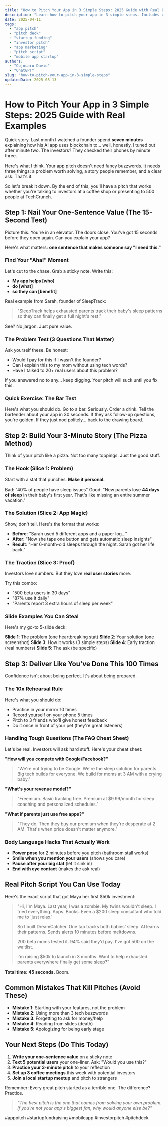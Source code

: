 ```yaml
---
title: "How to Pitch Your App in 3 Simple Steps: 2025 Guide with Real Examples"
description: "Learn how to pitch your app in 3 simple steps. Includes real pitch deck slides, investor questions, and a free script you can steal today."
date: 2025-04-11
tags:
  - "app pitch"
  - "pitch deck"
  - "startup funding"
  - "investor pitch"
  - "app marketing"
  - "pitch script"
  - "mobile app startup"
authors:
  - "Cojocaru David"
  - "ChatGPT"
slug: "how-to-pitch-your-app-in-3-simple-steps"
updatedDate: 2025-08-13
---
```


# How to Pitch Your App in 3 Simple Steps: 2025 Guide with Real Examples

Quick story. Last month I watched a founder spend **seven minutes** explaining how his AI app uses blockchain to... well, honestly, I tuned out after minute two. The investors? They checked their phones by minute three.

Here's what I think. Your app pitch doesn't need fancy buzzwords. It needs three things: a problem worth solving, a story people remember, and a clear ask. That's it.

So let's break it down. By the end of this, you'll have a pitch that works whether you're talking to investors at a coffee shop or presenting to 500 people at TechCrunch.

## Step 1: Nail Your One-Sentence Value (The 15-Second Test)

Picture this. You're in an elevator. The doors close. You've got 15 seconds before they open again. Can you explain your app?

Here's what matters: **one sentence that makes someone say "I need this."**

### Find Your "Aha!" Moment

Let's cut to the chase. Grab a sticky note. Write this:

- **My app helps [who]**
- **do [what]**
- **so they can [benefit]**

Real example from Sarah, founder of SleepTrack:
> "SleepTrack helps exhausted parents track their baby's sleep patterns so they can finally get a full night's rest."

See? No jargon. Just pure value.

### The Problem Test (3 Questions That Matter)

Ask yourself these. Be honest:
- Would I pay for this if I wasn't the founder?
- Can I explain this to my mom without using tech words?
- Have I talked to 20+ real users about this problem?

If you answered no to any... keep digging. Your pitch will suck until you fix this.

### Quick Exercise: The Bar Test

Here's what you should do. Go to a bar. Seriously. Order a drink. Tell the bartender about your app in 30 seconds. If they ask follow-up questions, you're golden. If they just nod politely... back to the drawing board.

## Step 2: Build Your 3-Minute Story (The Pizza Method)

Think of your pitch like a pizza. Not too many toppings. Just the good stuff.

### The Hook (Slice 1: Problem)

Start with a stat that punches. **Make it personal.**

Bad: "40% of people have sleep issues"
Good: "New parents lose **44 days of sleep** in their baby's first year. That's like missing an entire summer vacation."

### The Solution (Slice 2: App Magic)

Show, don't tell. Here's the format that works:

- **Before**: "Sarah used 5 different apps and a paper log..."
- **After**: "Now she taps one button and gets automatic sleep insights"
- **Result**: "Her 6-month-old sleeps through the night. Sarah got her life back."

### The Traction (Slice 3: Proof)

Investors love numbers. But they love **real user stories** more.

Try this combo:
- "500 beta users in 30 days"
- "87% use it daily"
- "Parents report 3 extra hours of sleep per week"

### Slide Examples You Can Steal

Here's my go-to 5-slide deck:

**Slide 1**: The problem (one heartbreaking stat)
**Slide 2**: Your solution (one screenshot)
**Slide 3**: How it works (3 simple steps)
**Slide 4**: Early traction (real numbers)
**Slide 5**: The ask (be specific)

## Step 3: Deliver Like You've Done This 100 Times

Confidence isn't about being perfect. It's about being prepared.

### The 10x Rehearsal Rule

Here's what you should do:
- Practice in your mirror 10 times
- Record yourself on your phone 5 times
- Pitch to 3 friends who'll give honest feedback
- Do it once in front of your pet (they're great listeners)

### Handling Tough Questions (The FAQ Cheat Sheet)

Let's be real. Investors will ask hard stuff. Here's your cheat sheet:

**"How will you compete with Google/Facebook?"**
> "We're not trying to be Google. We're the sleep solution for parents. Big tech builds for everyone. We build for moms at 3 AM with a crying baby."

**"What's your revenue model?"**
> "Freemium. Basic tracking free. Premium at $9.99/month for sleep coaching and personalized schedules."

**"What if parents just use free apps?"**
> "They do. Then they buy our premium when they're desperate at 2 AM. That's when price doesn't matter anymore."

### Body Language Hacks That Actually Work

- **Power pose** for 2 minutes before you pitch (bathroom stall works)
- **Smile when you mention your users** (shows you care)
- **Pause after your big stat** (let it sink in)
- **End with eye contact** (makes the ask real)

## Real Pitch Script You Can Use Today

Here's the exact script that got Maya her first $50k investment:

> "Hi, I'm Maya. Last year, I was a zombie. My twins wouldn't sleep. I tried everything. Apps. Books. Even a $200 sleep consultant who told me to 'just relax.'
>
> So I built DreamCatcher. One tap tracks both babies' sleep. AI learns their patterns. Sends alerts 10 minutes before meltdowns. 
>
> 200 beta moms tested it. 94% said they'd pay. I've got 500 on the waitlist.
>
> I'm raising $50k to launch in 3 months. Want to help exhausted parents everywhere finally get some sleep?"

**Total time: 45 seconds.** Boom.

## Common Mistakes That Kill Pitches (Avoid These)

- **Mistake 1**: Starting with your features, not the problem
- **Mistake 2**: Using more than 3 tech buzzwords
- **Mistake 3**: Forgetting to ask for money/help
- **Mistake 4**: Reading from slides (death)
- **Mistake 5**: Apologizing for being early stage

## Your Next Steps (Do This Today)

1. **Write your one-sentence value** on a sticky note
2. **Text 5 potential users** your one-liner. Ask: "Would you use this?"
3. **Practice your 3-minute pitch** to your reflection
4. **Set up 3 coffee meetings** this week with potential investors
5. **Join a local startup meetup** and pitch to strangers

Remember: Every great pitch started as a terrible one. The difference? Practice.

> _"The best pitch is the one that comes from solving your own problem. If you're not your app's biggest fan, why would anyone else be?"_

#apppitch #startupfundraising #mobileapp #investorpitch #pitchdeck